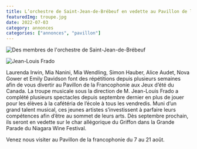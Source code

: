 ```yaml
---
title: L’orchestre de Saint-Jean-de-Brébeuf en vedette au Pavillon de la Francophonie
featuredImg: troupe.jpg
date: 2022-07-03
category: annonces
categories: ["annonces", "pavillon"]
---
```

<div class="row justify-content-md-center py-5">
<div class="col-md-6 px-0">

![Des membres de l'orchestre de Saint-Jean-de-Brébeuf](./troupe.jpg)
</div>
<div class="col-md-6 px-0">

![Jean-Louis Frado](./jlfrado.jpg)
</div>
</div>

Laurenda Irwin, Mia Nanini, Mia Wendling, Simon Hauber, Alice Audet, Nova Gower et Emily Davidson font des répétitions depuis plusieurs semaines afin de vous divertir au Pavillon de la Francophonie aux Jeux d’été du Canada. La troupe musicale sous la direction de M. Jean-Louis Frado a complété plusieurs spectacles depuis septembre dernier en plus de jouer pour les élèves à la cafétéria de l’école à tous les vendredis. Muni d’un grand talent musical, ces jeunes artistes s’investissent à parfaire leurs compétences afin d’être au sommet de leurs arts. Dès septembre prochain, ils seront en vedette sur le char allégorique du Griffon dans la Grande Parade du Niagara Wine Festival.

Venez nous visiter au Pavillon de la francophonie du 7 au 21 août.
